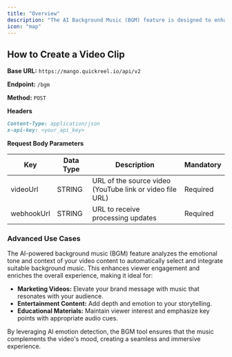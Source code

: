 ```yaml
---
title: "Overview"
description: "The AI Background Music (BGM) feature is designed to enhance your video content by adding appropriate background music. This tool analyzes the emotional tone and context of your video to automatically select and integrate suitable background music. This enhances viewer engagement and enriches the overall experience, making it ideal for:"
icon: "map"
---
```


## How to Create a Video Clip

**Base URL:** `https://mango.quickreel.io/api/v2`

**Endpoint:** `/bgm`

**Method:** `POST`

**Headers**

```markdown
Content-Type: application/json
x-api-key: <your_api_key>
```

**Request Body Parameters**

| Key        | Data Type | Description                                              | Mandatory |
| ---------- | --------- | -------------------------------------------------------- | --------- |
| videoUrl   | STRING    | URL of the source video (YouTube link or video file URL) | Required  |
| webhookUrl | STRING    | URL to receive processing updates                        | Required  |

### Advanced Use Cases

The AI-powered background music (BGM) feature analyzes the emotional tone and context of your video content to automatically select and integrate suitable background music. This enhances viewer engagement and enriches the overall experience, making it ideal for:

- **Marketing Videos:** Elevate your brand message with music that resonates with your audience.
- **Entertainment Content:** Add depth and emotion to your storytelling.
- **Educational Materials:** Maintain viewer interest and emphasize key points with appropriate audio cues.

By leveraging AI emotion detection, the BGM tool ensures that the music complements the video's mood, creating a seamless and immersive experience.
